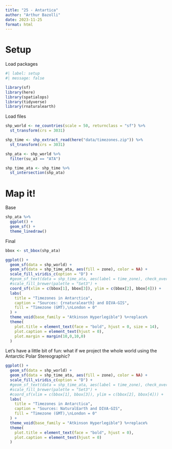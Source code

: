 ```yaml
---
title: "25 - Antartica"
author: "Arthur Bazolli"
date: 2023-11-25
format: html
---
```


# Setup

Load packages
```r
#| label: setup
#| message: false

library(sf)
library(here)
library(spatialops)
library(tidyverse)
library(rnaturalearth)
```

Load files
```r
shp_world <- ne_countries(scale = 50, returnclass = "sf") %>% 
  st_transform(crs = 3031)

shp_time <- shp_extract_read(here("data/timezones.zip")) %>% 
  st_transform(crs = 3031)

shp_ata <- shp_world %>% 
  filter(su_a3 == "ATA")

shp_time_ata <- shp_time %>% 
  st_intersection(shp_ata)
```



# Map it!

Base
```r
shp_ata %>% 
  ggplot() + 
  geom_sf() +
  theme_linedraw()
```

Final
```r
bbox <- st_bbox(shp_ata)

ggplot() + 
  geom_sf(data = shp_world) +
  geom_sf(data = shp_time_ata, aes(fill = zone), color = NA) +
  scale_fill_viridis_c(option = "D") +
  #geom_sf_text(data = shp_time_ata, aes(label = time_zone), check_overlap = T, size = 3) +
  #scale_fill_brewer(palette = "Set3") +
  coord_sf(xlim = c(bbox[1], bbox[3]), ylim = c(bbox[2], bbox[4])) +
  labs(
    title = "Timezones in Antarctica", 
    caption = "Sources: {rnaturalearth} and DIVA-GIS",
    fill = "Timezone (GMT),\nLondon = 0"
  ) +
  theme_void(base_family = "Atkinson Hyperlegible") %+replace% 
  theme(
    plot.title = element_text(face = "bold", hjust = 0, size = 14), 
    plot.caption = element_text(hjust = 0),
    plot.margin = margin(10,0,10,0)
  )
```


Let's have a little bit of fun: what if we project the whole world using the Antarctic Polar Stereographic?
```r
ggplot() + 
  geom_sf(data = shp_world) +
  geom_sf(data = shp_time_ata, aes(fill = zone), color = NA) +
  scale_fill_viridis_c(option = "D") +
  #geom_sf_text(data = shp_time_ata, aes(label = time_zone), check_overlap = T, size = 3) +
  #scale_fill_brewer(palette = "Set3") +
  #coord_sf(xlim = c(bbox[1], bbox[3]), ylim = c(bbox[2], bbox[4])) +
  labs(
    title = "Timezones in Antarctica", 
    caption = "Sources: NaturalEarth and DIVA-GIS",
    fill = "Timezone (GMT),\nLondon = 0"
  ) +
  theme_void(base_family = "Atkinson Hyperlegible") %+replace% 
  theme(
    plot.title = element_text(face = "bold", hjust = 0), 
    plot.caption = element_text(hjust = 0)
  )
```

